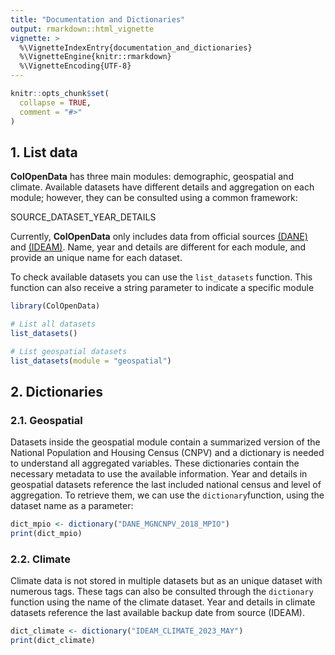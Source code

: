 ```yaml
---
title: "Documentation and Dictionaries"
output: rmarkdown::html_vignette
vignette: >
  %\VignetteIndexEntry{documentation_and_dictionaries}
  %\VignetteEngine{knitr::rmarkdown}
  %\VignetteEncoding{UTF-8}
---
```


```r
knitr::opts_chunk$set(
  collapse = TRUE,
  comment = "#>"
)
```
## 1. List data
**ColOpenData** has three main  modules: demographic, geospatial and 
climate. Available datasets have different details and aggregation on each
module; however, they can be consulted using a common framework:

::: {.alert .alert-info}
  SOURCE_DATASET_YEAR_DETAILS
:::

Currently, **ColOpenData** only includes data from official sources [(DANE)](https://www.dane.gov.co/index.php/en/) and [(IDEAM)]( http://www.ideam.gov.co/). Name, year and details are different for each 
module, and provide an unique name for each dataset.

To check available datasets you can use the `list_datasets` function.
This function can also receive a string parameter to indicate a specific module

```r
library(ColOpenData)
```

```r
# List all datasets
list_datasets()
```

```r
# List geospatial datasets
list_datasets(module = "geospatial")
```

## 2. Dictionaries
### 2.1. Geospatial
Datasets inside the geospatial module contain a summarized version of the
National Population and Housing Census (CNPV) and a dictionary is needed to
understand all aggregated variables. These dictionaries contain the necessary metadata to use the available information. Year and details in geospatial datasets reference the last included national census and level of aggregation. To retrieve them, we can use the `dictionary`function, using the dataset name as a parameter:

```r
dict_mpio <- dictionary("DANE_MGNCNPV_2018_MPIO")
print(dict_mpio)
```

### 2.2. Climate
Climate data is not stored in multiple datasets but as an unique dataset with
numerous tags. These tags can also be consulted through the `dictionary`
function using the name of the climate dataset. Year and details in climate datasets reference the last available backup date from source (IDEAM).

```r
dict_climate <- dictionary("IDEAM_CLIMATE_2023_MAY")
print(dict_climate)
```

